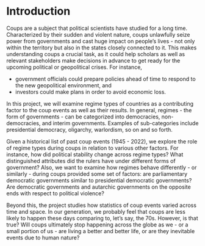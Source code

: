 # Introduction

Coups are a subject that political scientists have studied for a long time. Characterized by their sudden and violent nature, coups unlawfully seize power from governments and cast huge impact on people's lives - not only within the territory but also in the states closely connected to it. This makes understanding coups a crucial task, as it could help scholars as well as relevant stakeholders make decisions in advance to get ready for the upcoming political or geopolitical crises. For instance,

-   government officials could prepare policies ahead of time to respond to the new geopolitical environment, and
-   investors could make plans in order to avoid economic loss.

In this project, we will examine regime types of countries as a contributing factor to the coup events as well as their results. In general, regimes - the form of governments - can be categorized into democracies, non-democracies, and interim governments. Examples of sub-categories include presidential democracy, oligarchy, warlordism, so on and so forth.

Given a historical list of past coup events (1945 - 2022), we explore the role of regime types during coups in relation to various other factors. For instance, how did political stability change across regime types? What distinguished attributes did the rulers have under different forms of government? Also, we want to examine how regimes behave differently - or similarly - during coups provided some set of factors: are parliamentary democratic governments similar to presidential democratic governments? Are democratic governments and autarchic governments on the opposite ends with respect to political violence?

Beyond this, the project studies how statistics of coup events varied across time and space. In our generation, we probably feel that coups are less likely to happen these days comparing to, let's say, the 70s. However, is that true? Will coups ultimately stop happening across the globe as we - or a small portion of us - are living a better and better life, or are they inevitable events due to human nature?
